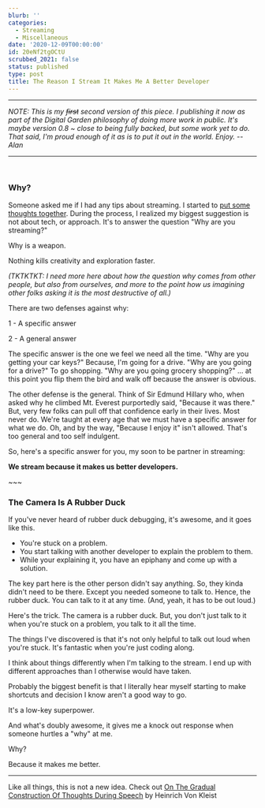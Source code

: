 ```yaml
---
blurb: ''
categories:
  - Streaming
  - Miscellaneous
date: '2020-12-09T00:00:00'
id: 20eNf2tgOCtU
scrubbed_2021: false
status: published
type: post
title: The Reason I Stream It Makes Me A Better Developer
---
```


---


_NOTE: This is my <strike>first</strike> second version of this piece. I publishing it now as part of the Digital Garden philosophy of doing more work in public. It's maybe version 0.8 ~ close to being fully backed, but some work yet to do. That said, I'm proud enough of it as is to put it out in the world. Enjoy. -- Alan_

---


<br />

### Why? 

Someone asked me if I had any tips about streaming. I started to [put some thoughts together](/advice-for-new-streamers/). During the process, I realized my biggest suggestion is not about tech, or approach. It's to answer the question "Why are you streaming?"

Why is a weapon. 

Nothing kills creativity and exploration faster. 

_(TKTKTKT: I need more here about how the question why comes from other people, but also from ourselves, and more to the point how us imagining other folks asking it is the most destructive of all.)_


There are two defenses against why:

1 - A specific answer

2 - A general answer

The specific answer is the one we feel we need all the time. "Why are you getting your car keys?" Because, I'm going for a drive. "Why are you going for a drive?" To go shopping. "Why are you going grocery shopping?" ... at this point you flip them the bird and walk off because the answer is obvious. 

The other defense is the general. Think of Sir Edmund Hillary who, when asked why he climbed Mt. Everest purportedly said, "Because it was there." But, very few folks can pull off that confidence early in their lives. Most never do. We're taught at every age that we must have a specific answer for what we do. Oh, and by the way, "Because I enjoy it" isn't allowed. That's too general and too self indulgent.

So, here's a specific answer for you, my soon to be partner in streaming: 

<strong class="font-bold">We stream because it makes us better developers.</strong>

<span class="text-center">~~~</span>

### The Camera Is A Rubber Duck

If you've never heard of rubber duck debugging, it's awesome, and it goes like this. 

- You're stuck on a problem. 
- You start talking with another developer to explain the problem to them. 
- While your explaining it, you have an epiphany and come up with a solution. 

The key part here is the other person didn't say anything. So, they kinda didn't need to be there. Except you needed someone to talk to. Hence, the rubber duck. You can talk to it at any time. (And, yeah, it has to be out loud.)

Here's the trick. The camera is a rubber duck. But, you don't just talk to it when you're stuck on a problem, you talk to it all the time. 

The things I've discovered is that it's not only helpful to talk out loud when you're stuck. It's fantastic when you're just coding along. 

I think about things differently when I'm talking to the stream. I end up with different approaches than I otherwise would have taken. 

Probably the biggest benefit is that I literally hear myself starting to make shortcuts and decision I know aren't a good way to go.

It's a low-key superpower. 

And what's doubly awesome, it gives me a knock out response when someone hurtles a "why" at me. 

Why? 

Because it makes me better.

---


Like all things, this is not a new idea. Check out [On The Gradual Construction Of Thoughts During Speech](https://www.ias-research.net/wp-content/uploads/2012/01/Kleist-and-Hamburger_-_1951_-_On-the-Gradual-Construction-of-Thoughts-During-Speech.pdf) by Heinrich Von Kleist
